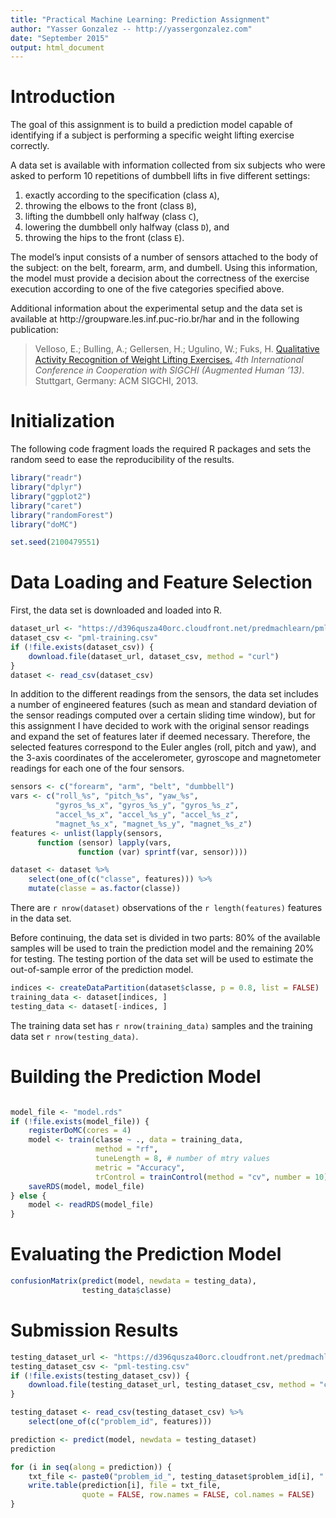 ```yaml
---
title: "Practical Machine Learning: Prediction Assignment"
author: "Yasser Gonzalez -- http://yassergonzalez.com"
date: "September 2015"
output: html_document
---
```


# Introduction

The goal of this assignment is to build a prediction model capable of
identifying if a subject is performing a specific weight lifting
exercise correctly.

A data set is available with information collected from six subjects
who were asked to perform 10 repetitions of dumbbell lifts in five
different settings:

1.   exactly according to the specification (class `A`),
2.   throwing the elbows to the front (class `B`),
3.   lifting the dumbbell only halfway (class `C`),
4.   lowering the dumbbell only halfway (class `D`), and
5.   throwing the hips to the front (class `E`).

The model's input consists of a number of sensors attached to the body
of the subject: on the belt, forearm, arm, and dumbell. Using this
information, the model must provide a decision about the correctness
of the exercise execution according to one of the five categories
specified above.

Additional information about the experimental setup and the data set
is available at http://groupware.les.inf.puc-rio.br/har and in the
following publication:

> Velloso, E.; Bulling, A.; Gellersen, H.; Ugulino, W.; Fuks, H.
> [Qualitative Activity Recognition of Weight Lifting Exercises. ](http://groupware.les.inf.puc-rio.br/work.jsf?p1=11201)
> *4th International Conference in Cooperation with SIGCHI (Augmented Human '13)*.
> Stuttgart, Germany: ACM SIGCHI, 2013.

# Initialization

The following code fragment loads the required R packages and sets the
random seed to ease the reproducibility of the results.

```r
library("readr")
library("dplyr")
library("ggplot2")
library("caret")
library("randomForest")
library("doMC")

set.seed(2100479551)
```

# Data Loading and Feature Selection

First, the data set is downloaded and loaded into R.

```r
dataset_url <- "https://d396qusza40orc.cloudfront.net/predmachlearn/pml-training.csv"
dataset_csv <- "pml-training.csv"
if (!file.exists(dataset_csv)) {
    download.file(dataset_url, dataset_csv, method = "curl")
}
dataset <- read_csv(dataset_csv)
```

In addition to the different readings from the sensors, the data set
includes a number of engineered features (such as mean and standard
deviation of the sensor readings computed over a certain sliding time
window), but for this assignment I have decided to work with the
original sensor readings and expand the set of features later if
deemed necessary. Therefore, the selected features correspond to the
Euler angles (roll, pitch and yaw), and the 3-axis coordinates of the
accelerometer, gyroscope and magnetometer readings for each one of the
four sensors.

```r
sensors <- c("forearm", "arm", "belt", "dumbbell")
vars <- c("roll_%s", "pitch_%s", "yaw_%s",
          "gyros_%s_x", "gyros_%s_y", "gyros_%s_z",
          "accel_%s_x", "accel_%s_y", "accel_%s_z",
          "magnet_%s_x", "magnet_%s_y", "magnet_%s_z")
features <- unlist(lapply(sensors,
      function (sensor) lapply(vars,
               function (var) sprintf(var, sensor))))

dataset <- dataset %>%
    select(one_of(c("classe", features))) %>%
    mutate(classe = as.factor(classe))
```

There are `r nrow(dataset)` observations of the `r length(features)`
features in the data set.

Before continuing, the data set is divided in two parts: 80% of the
available samples will be used to train the prediction model and the
remaining 20% for testing. The testing portion of the data set will be
used to estimate the out-of-sample error of the prediction model.

```r
indices <- createDataPartition(dataset$classe, p = 0.8, list = FALSE)
training_data <- dataset[indices, ]
testing_data <- dataset[-indices, ]
```

The training data set has `r nrow(training_data)` samples and the
training data set `r nrow(testing_data)`.

# Building the Prediction Model

```r
```

```r
model_file <- "model.rds"
if (!file.exists(model_file)) {
    registerDoMC(cores = 4)
    model <- train(classe ~ ., data = training_data,
                   method = "rf",
                   tuneLength = 8, # number of mtry values
                   metric = "Accuracy",
                   trControl = trainControl(method = "cv", number = 10))
    saveRDS(model, model_file)
} else {
    model <- readRDS(model_file)
}
```

# Evaluating the Prediction Model

```r
confusionMatrix(predict(model, newdata = testing_data),
                testing_data$classe)
```

# Submission Results

```r
testing_dataset_url <- "https://d396qusza40orc.cloudfront.net/predmachlearn/pml-testing.csv"
testing_dataset_csv <- "pml-testing.csv"
if (!file.exists(testing_dataset_csv)) {
    download.file(testing_dataset_url, testing_dataset_csv, method = "curl")
}

testing_dataset <- read_csv(testing_dataset_csv) %>%
    select(one_of(c("problem_id", features)))
```

```r
prediction <- predict(model, newdata = testing_dataset)
prediction
```

```r
for (i in seq(along = prediction)) {
    txt_file <- paste0("problem_id_", testing_dataset$problem_id[i], ".txt")
    write.table(prediction[i], file = txt_file,
                quote = FALSE, row.names = FALSE, col.names = FALSE)
}
```
